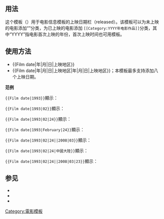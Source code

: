 <noinclude>{{template doc page viewed directly}}</noinclude>
{{High-use|6669}}
<!-- 在本行下編輯模板說明 -->

== 用法 ==
这个模板（{{tl|Film date}}）用于电影信息模板{{tl|Infobox film}}的上映日期栏（released）。该模板可以为未上映的电影添加“{{cl|尚未上映的電影}}”分类，为已上映的电影添加 <code><nowiki>[[Category:YYYY年电影作品]]</nowiki></code>分类，其中“YYYY”指电影首次上映的年份，首次上映时间也可用{{Tl|Start date}}模板。

== 使用方法 ==
*<nowiki>{{Film date|年|月|日|上映地区}}</nowiki>
*<nowiki>{{Film date|年|月|日|上映地区|年|月|日|上映地区}}</nowiki>；本模板最多支持添加八个上映日期。
'''范例'''

<code><nowiki>{{Film date|1993}}</nowiki></code>顯示：<br />{{Film date|1993}}

<code><nowiki>{{Film date|1993|02}}</nowiki></code>顯示：<br />{{Film date|1993|02}}

<code><nowiki>{{Film date|1993|02|24}}</nowiki></code>顯示：<br />{{Film date|1993|02|24}}

<code><nowiki>{{Film date|1993|February|24}}</nowiki></code>顯示：<br />{{Film date|1993|February|24}}

<code><nowiki>{{Film date|1993|02|24||2008|03}}</nowiki></code>顯示：<br />{{Film date|1993|02|24||2008|03}}

<code><nowiki>{{Film date|1993|02|24|中國大陸}}</nowiki></code>顯示：<br />{{Film date|1993|02|24|中國大陸}}

<code><nowiki>{{Film date|1993|02|24||2008|03|23}}</nowiki></code>顯示：<br />{{Film date|1993|02|24||2008|03|23}}

== 参见 ==
*{{tl|Start date}}
*{{tl|Nowrap}}
*{{tl|Small}}

<includeonly>
[[Category:電影模板]]
</includeonly>